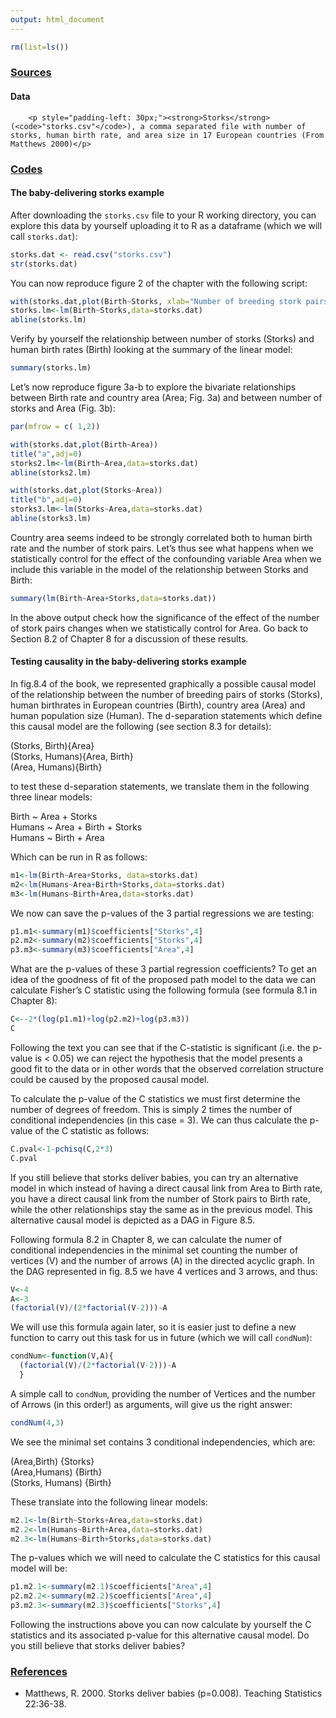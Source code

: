 ```yaml
---
output: html_document
---
```

```r
rm(list=ls())
```
<h3><span style="text-decoration: underline;"><strong>Sources</strong></span></h3>  
  
  <h4>Data</h4>
		<p style="padding-left: 30px;"><strong>Storks</strong> (<code>"storks.csv"</code>), a comma separated file with number of storks, human birth rate, and area size in 17 European countries (From Matthews 2000)</p>  

<h3><span style="text-decoration: underline;"><strong>Codes</strong></span></h3>  
  
<h4>The baby-delivering storks example</h4>  
  
After downloading the ```storks.csv``` file to your R working directory, you can explore this data by yourself uploading it to R as a dataframe (which we will call ```storks.dat```):
```r
storks.dat <- read.csv("storks.csv")  
str(storks.dat) 
```

You can now reproduce figure 2 of the chapter with the following script:
```r
with(storks.dat,plot(Birth~Storks, xlab="Number of breeding stork pairs", ylab="Human birth rate (thousands/year)"))
storks.lm<-lm(Birth~Storks,data=storks.dat)
abline(storks.lm)
```

Verify by yourself the relationship between number of storks (Storks) and human birth rates (Birth) looking at the summary of the linear model: 

```r
summary(storks.lm)
```

Let's now reproduce figure 3a-b to explore the bivariate relationships between Birth rate and country area 
(Area; Fig. 3a) and between number of storks and Area (Fig. 3b):

```r
par(mfrow = c( 1,2))

with(storks.dat,plot(Birth~Area))
title("a",adj=0)
storks2.lm<-lm(Birth~Area,data=storks.dat)
abline(storks2.lm)

with(storks.dat,plot(Storks~Area))
title("b",adj=0)
storks3.lm<-lm(Storks~Area,data=storks.dat)
abline(storks3.lm)
```

Country area seems indeed to be strongly correlated both to human birth rate and the number of stork pairs. Let's thus see what happens when we statistically control for the effect of the confounding variable Area when we include this variable in the model of the relationship between Storks and Birth:

```r
summary(lm(Birth~Area+Storks,data=storks.dat))
```

In the above output check how the significance of the effect of the number of stork pairs changes when we statistically control for Area. Go back to Section 8.2 of Chapter 8 for a discussion of these results.

<h4>Testing causality in the baby-delivering storks example</h4>  
  
In fig.8.4 of the book, we represented graphically a possible causal model of the relationship between the number of breeding pairs of storks (Storks), human birthrates in European countries (Birth), country area (Area) and human population size (Human). The d-separation statements which define this causal model are the following (see section 8.3 for details):

(Storks, Birth){Area}  
(Storks, Humans){Area, Birth}  
(Area, Humans){Birth}  

to test these d-separation statements, we translate them in the following three linear models:

Birth ~ Area + Storks  
Humans ~ Area + Birth + Storks  
Humans ~ Birth + Area  

Which can be run in R as follows:

```r
m1<-lm(Birth~Area+Storks, data=storks.dat)
m2<-lm(Humans~Area+Birth+Storks,data=storks.dat)
m3<-lm(Humans~Birth+Area,data=storks.dat)
```

We now can save the p-values of the 3 partial regressions we are testing:

```r
p1.m1<-summary(m1)$coefficients["Storks",4]
p2.m2<-summary(m2)$coefficients["Storks",4]
p3.m3<-summary(m3)$coefficients["Area",4]
```

What are the p-values of these 3 partial regression coefficients? To get an idea of the goodness of fit of the proposed path model to the data we can calculate Fisher's C statistic using the following formula (see formula 8.1 in Chapter 8):

```r
C<--2*(log(p1.m1)+log(p2.m2)+log(p3.m3))
C
```

Following the text you can see that if the C-statistic is significant (i.e. the p-value is < 0.05) we can reject the hypothesis that the model presents a good fit to the data or in other words that the observed correlation structure could be caused by the proposed causal model.

To calculate the p-value of the C statistics we must first determine the number of degrees of freedom. This is simply 2 times the number of conditional independencies (in this case = 3). We can thus calculate the p-value of the C statistic as follows:

```r
C.pval<-1-pchisq(C,2*3)
C.pval
```

If you still believe that storks deliver babies, you can try an alternative model in which instead of having a direct causal link from Area to Birth rate, you have a direct causal link from the number of Stork pairs to Birth rate, while the other relationships stay the same as in the previous model. This alternative causal model is depicted as a DAG in Figure 8.5. 

Following formula 8.2 in Chapter 8, we can calculate the numer of conditional independencies in the minimal set counting the number of vertices  (V) and the number of arrows (A) in the directed acyclic graph. In the DAG represented in fig. 8.5 we have 4 vertices and 3 arrows, and thus: 

```r
V<-4
A<-3
(factorial(V)/(2*factorial(V-2)))-A
```

We will use this formula again later, so it is easier just to define a new function to carry out this task for us in future (which we will call ```condNum```): 
```r
condNum<-function(V,A){ 
  (factorial(V)/(2*factorial(V-2)))-A
  }
```

A simple call to ```condNum```, providing the number of Vertices and the number of Arrows (in this order!) as arguments, will give us the right answer:

```r
condNum(4,3)
```

We see the minimal set contains 3 conditional independencies, which are:

(Area,Birth) {Storks}  
(Area,Humans) {Birth}  
(Storks, Humans) {Birth}  

These translate into the following linear models:

```r
m2.1<-lm(Birth~Storks+Area,data=storks.dat)
m2.2<-lm(Humans~Birth+Area,data=storks.dat)
m2.3<-lm(Humans~Birth+Storks,data=storks.dat)
```

The p-values which we will need to calculate the C statistics for this causal model will be:

```r
p1.m2.1<-summary(m2.1)$coefficients["Area",4]
p2.m2.2<-summary(m2.2)$coefficients["Area",4]
p3.m2.3<-summary(m2.3)$coefficients["Storks",4]
```

Following the instructions above you can now calculate by yourself the C statistics and its associated p-value for this alternative causal model. Do you still believe that storks deliver babies?  
  
<h3><span style="text-decoration: underline;"><strong>References</strong></span></h3>
  <ul>
	<li>Matthews, R. 2000. Storks deliver babies (p=0.008). Teaching Statistics 22:36-38.</li>
	</ul>





